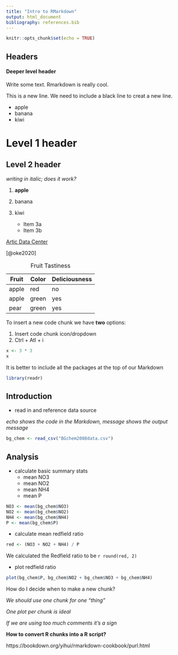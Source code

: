 ```yaml
---
title: "Intro to RMarkdown"
output: html_document
bibliography: references.bib
---
```


```r
knitr::opts_chunk$set(echo = TRUE)
```

## Headers

#### Deeper level header

Write some text. Rmarkdown is really cool.

This is a new line. We need to include a black line to creat a new line.

-   apple
-   banana
-   kiwi

# Level 1 header

## Level 2 header

*writing in italic; does it work?*

1.  **apple**

2.  banana

3.  kiwi

    -   Item 3a
    -   Item 3b

[Artic Data Center](http://articdata.io)

[@oke2020]

| Fruit | Color | Deliciousness |
|-------|-------|---------------|
| apple | red   | no            |
| apple | green | yes           |
| pear  | green | yes           |

: Fruit Tastiness


To insert a new code chunk we have **two** options:

1. Insert code chunk icon/dropdown
2. Ctrl + Atl + i



```r
x <- 3 * 3 
x
```


It is better to include all the packages at the top of our Markdown

```r
library(readr)
```


## Introduction

* read in and reference data source

*echo shows the code in the Markdown, message shows the output message*

```r
bg_chem <- read_csv("BGchem2008data.csv")
```


## Analysis

* calculate basic summary stats
  - mean NO3
  - mean NO2
  - mean NH4
  - mean P

```r
NO3 <- mean(bg_chem$NO3)
NO2 <- mean(bg_chem$NO2)
NH4 <- mean(bg_chem$NH4)
P <- mean(bg_chem$P)
```

* calculate mean redfield ratio

```r
red <- (NO3 + NO2 + NH4) / P
```

We calculated the Redfield ratio to be `r round(red, 2)`


* plot redfield ratio

```r
plot(bg_chem$P, bg_chem$NO2 + bg_chem$NO3 + bg_chem$NH4)
```

How do I decide when to make a new chunk?

*We should use one chunk for one "thing"*

*One plot per chunk is ideal*

*If we are using too much comments it's a sign*

**How to convert R chunks into a R script?**

https://bookdown.org/yihui/rmarkdown-cookbook/purl.html

